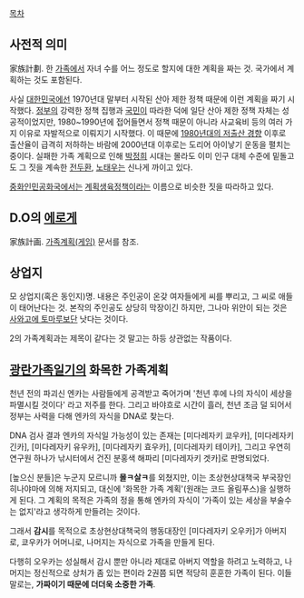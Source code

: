 [[목차]]

== 사전적 의미 ==
家族計劃. 한 [[가족]]에서 자녀 수를 어느 정도로 할지에 대한 계획을 짜는 것. 국가에서 계획하는 것도 포함된다. 

사실 [[대한민국]]에선 1970년대 말부터 시작된 산아 제한 정책 때문에 이런 계획을 짜기 시작했다. [[정부]]의 강력한 정책 집행과 [[국민]]이 따라한 덕에 일단 산아 제한 정책 자체는 성공적이었지만, 1980~1990년에 접어들면서 정책 때문이 아니라 사교육비 등의 여러 가지 이유로 자발적으로 이뤄지기 시작했다. 이 때문에 [[1980년대의 저출산 경향]] 이후로 출산율이 급격히 저하하는 바람에 2000년대 이후로는 도리어 아이낳기 운동을 펼치는 중이다. 실패한 가족 계획으로 인해 [[박정희]] 시대는 몰라도 이미 인구 대체 수준에 밑돌고도 그 짓을 계속한 [[전두환]], [[노태우]]는 신나게 까이고 있다.

[[중화인민공화국]]에서는 [[계획생육정책]]이라는 이름으로 비슷한 짓을 따라하고 있다.

== D.O의 [[에로게]] ==
家族計画. [[가족계획(게임)]] 문서를 참조.

== 상업지 ==
모 상업지(혹은 동인지)명. 내용은 주인공이 온갖 여자들에게 씨를 뿌리고, 그 씨로 애들이 태어난다는 것. 본작의 주인공도 상당히 막장이긴 하지만, 그나마 위안이 되는 것은 [[사와고에 토마루]]보단 낫다는 것이다.

2의 가족계획과는 제목이 같다는 것 말고는 하등 상관없는 작품이다.

== [[광란가족일기]]의 화목한 가족계획 ==
천년 전의 파괴신 엔카는 사람들에게 공격받고 죽어가며 '천년 후에 나의 자식이 세상을 파멸시킬 것이다' 라고 저주를 한다. 그리고 바야흐로 시간이 흘러, 천년 조금 덜 되어서 정부는 사력을 다해 엔카의 자식을 DNA로 찾는다.

DNA 검사 결과 엔카의 자식일 가능성이 있는 존재는 [미다레자키 쿄우카], [미다레자키 긴카],  [미다레자키 유우카], [미다레자키 효우카], [미다레자키 테이카], 그리고 우연히 연구원 하나가 낚시터에서 건진 분홍색 해파리 [미다레자키 겟카]로 판명되었다.

[높으신 분들]은 누군지 모르니까 '''몰ㅋ살ㅋ'''를 외쳤지만, 이는 초상현상대책국 부국장인 히나야마에 의해 저지되고, 대신에 '화목한 가족 계획'(원래는 코드 올림푸스)을 실행하게 된다. 그 계획의 목적은 가족의 정을 통해 엔카의 자식이 '가족이 있는 세상을 부술수는 없지'라고 생각하게 만들려는 것이다.

그래서 '''감시'''를 목적으로 초상현상대책국의 행동대장인 [미다레자키 오우카]가 아버지로, 쿄우카가 어머니로, 나머지는 자식으로 가족을 만들게 된다.

다행히 오우카는 성실해서 감시 뿐만 아니라 제대로 아버지 역할을 하려고 노력하고, 나머지는 정신적으로 상처가 좀 있는 편이라 2권쯤 되면 적당히 훈훈한 가족이 된다. 이들 말로는, '''가짜이기 때문에 더더욱 소중한 가족'''.
